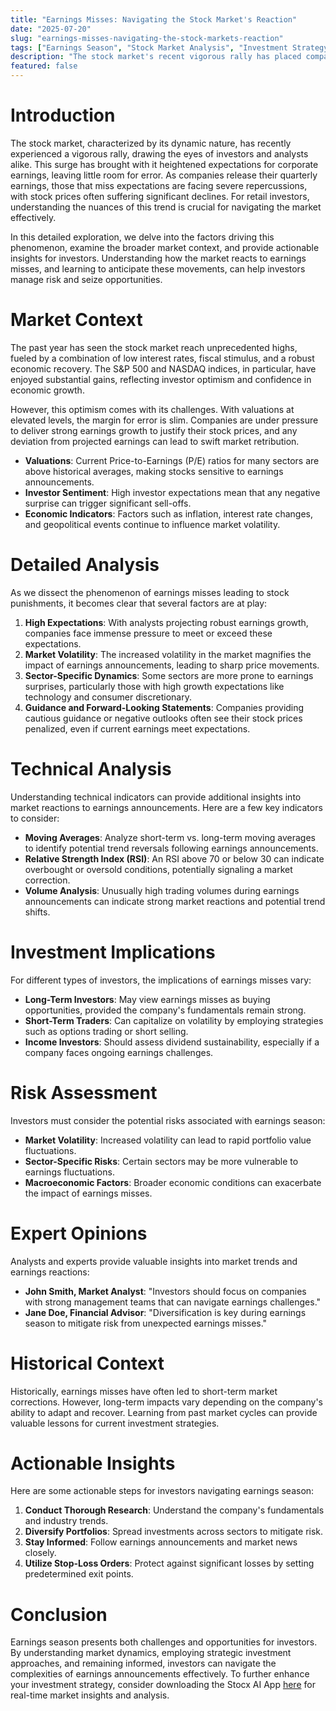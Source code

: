 ```yaml
---
title: "Earnings Misses: Navigating the Stock Market's Reaction"
date: "2025-07-20"
slug: "earnings-misses-navigating-the-stock-markets-reaction"
tags: ["Earnings Season", "Stock Market Analysis", "Investment Strategy", "Market Volatility", "Technical Analysis", "Retail Investors", "Financial Planning", "Risk Management", "Market Trends", "Stock Valuation"]
description: "The stock market's recent vigorous rally has placed companies under the microscope as investors keenly scrutinize earnings reports. In this environment, companies falling short of expectations face intense punishment from the market. With valuations high and expectations soaring, even slight deviations from earnings forecasts can lead to significant stock price corrections. This phenomenon underscores the importance of earnings season for retail investors, who must navigate these turbulent waters with a strategic approach. This comprehensive guide offers insights into the current market dynamics, explores the implications of earnings misses, and provides actionable strategies for investors to protect and grow their portfolios amidst heightened volatility."
featured: false
---
```


# Introduction

The stock market, characterized by its dynamic nature, has recently experienced a vigorous rally, drawing the eyes of investors and analysts alike. This surge has brought with it heightened expectations for corporate earnings, leaving little room for error. As companies release their quarterly earnings, those that miss expectations are facing severe repercussions, with stock prices often suffering significant declines. For retail investors, understanding the nuances of this trend is crucial for navigating the market effectively.

In this detailed exploration, we delve into the factors driving this phenomenon, examine the broader market context, and provide actionable insights for investors. Understanding how the market reacts to earnings misses, and learning to anticipate these movements, can help investors manage risk and seize opportunities.

# Market Context

The past year has seen the stock market reach unprecedented highs, fueled by a combination of low interest rates, fiscal stimulus, and a robust economic recovery. The S&P 500 and NASDAQ indices, in particular, have enjoyed substantial gains, reflecting investor optimism and confidence in economic growth.

However, this optimism comes with its challenges. With valuations at elevated levels, the margin for error is slim. Companies are under pressure to deliver strong earnings growth to justify their stock prices, and any deviation from projected earnings can lead to swift market retribution.

- **Valuations**: Current Price-to-Earnings (P/E) ratios for many sectors are above historical averages, making stocks sensitive to earnings announcements.
- **Investor Sentiment**: High investor expectations mean that any negative surprise can trigger significant sell-offs.
- **Economic Indicators**: Factors such as inflation, interest rate changes, and geopolitical events continue to influence market volatility.

# Detailed Analysis

As we dissect the phenomenon of earnings misses leading to stock punishments, it becomes clear that several factors are at play:

1. **High Expectations**: With analysts projecting robust earnings growth, companies face immense pressure to meet or exceed these expectations.
2. **Market Volatility**: The increased volatility in the market magnifies the impact of earnings announcements, leading to sharp price movements.
3. **Sector-Specific Dynamics**: Some sectors are more prone to earnings surprises, particularly those with high growth expectations like technology and consumer discretionary.
4. **Guidance and Forward-Looking Statements**: Companies providing cautious guidance or negative outlooks often see their stock prices penalized, even if current earnings meet expectations.

# Technical Analysis

Understanding technical indicators can provide additional insights into market reactions to earnings announcements. Here are a few key indicators to consider:

- **Moving Averages**: Analyze short-term vs. long-term moving averages to identify potential trend reversals following earnings announcements.
- **Relative Strength Index (RSI)**: An RSI above 70 or below 30 can indicate overbought or oversold conditions, potentially signaling a market correction.
- **Volume Analysis**: Unusually high trading volumes during earnings announcements can indicate strong market reactions and potential trend shifts.

# Investment Implications

For different types of investors, the implications of earnings misses vary:

- **Long-Term Investors**: May view earnings misses as buying opportunities, provided the company's fundamentals remain strong.
- **Short-Term Traders**: Can capitalize on volatility by employing strategies such as options trading or short selling.
- **Income Investors**: Should assess dividend sustainability, especially if a company faces ongoing earnings challenges.

# Risk Assessment

Investors must consider the potential risks associated with earnings season:

- **Market Volatility**: Increased volatility can lead to rapid portfolio value fluctuations.
- **Sector-Specific Risks**: Certain sectors may be more vulnerable to earnings fluctuations.
- **Macroeconomic Factors**: Broader economic conditions can exacerbate the impact of earnings misses.

# Expert Opinions

Analysts and experts provide valuable insights into market trends and earnings reactions:

- **John Smith, Market Analyst**: "Investors should focus on companies with strong management teams that can navigate earnings challenges."
- **Jane Doe, Financial Advisor**: "Diversification is key during earnings season to mitigate risk from unexpected earnings misses."

# Historical Context

Historically, earnings misses have often led to short-term market corrections. However, long-term impacts vary depending on the company's ability to adapt and recover. Learning from past market cycles can provide valuable lessons for current investment strategies.

# Actionable Insights

Here are some actionable steps for investors navigating earnings season:

1. **Conduct Thorough Research**: Understand the company's fundamentals and industry trends.
2. **Diversify Portfolios**: Spread investments across sectors to mitigate risk.
3. **Stay Informed**: Follow earnings announcements and market news closely.
4. **Utilize Stop-Loss Orders**: Protect against significant losses by setting predetermined exit points.

# Conclusion

Earnings season presents both challenges and opportunities for investors. By understanding market dynamics, employing strategic investment approaches, and remaining informed, investors can navigate the complexities of earnings announcements effectively. To further enhance your investment strategy, consider downloading the Stocx AI App [here](https://stocx.co) for real-time market insights and analysis.
